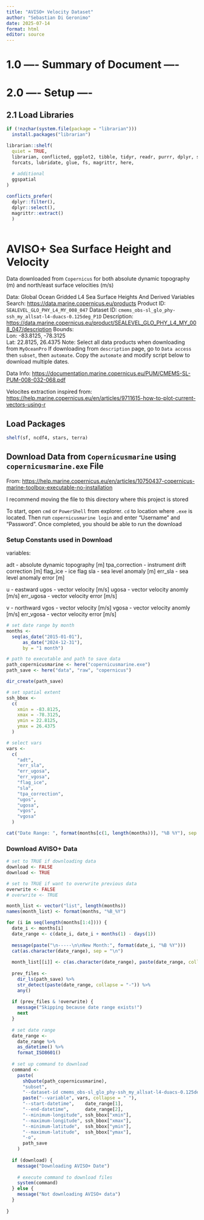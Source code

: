 ```yaml
---
title: "AVISO+ Velocity Dataset"
author: "Sebastian Di Geronimo"
date: 2025-07-14
format: html
editor: source
---
```


# 1.0 ---- Summary of Document ----



# 2.0 ---- Setup ----


## 2.1 Load Libraries

```r
if (!nzchar(system.file(package = "librarian"))) 
  install.packages("librarian")

librarian::shelf(
  quiet = TRUE,
  librarian, conflicted, ggplot2, tibble, tidyr, readr, purrr, dplyr, stringr,
  forcats, lubridate, glue, fs, magrittr, here,
  
  # additional
  ggspatial
)

conflicts_prefer(
  dplyr::filter(), 
  dplyr::select(),
  magrittr::extract()
  )
  

```


# AVISO+ Sea Surface Height and Velocity

Data downloaded from `Copernicus` for both absolute dynamic topography (m) and
north/east surface velocities (m/s)

Data:       Global Ocean Gridded L4 Sea Surface Heights And Derived Variables
Search:     <https://data.marine.copernicus.eu/products>
Product ID: `SEALEVEL_GLO_PHY_L4_MY_008_047`
Dataset ID: `cmems_obs-sl_glo_phy-ssh_my_allsat-l4-duacs-0.125deg_P1D`
Description: <https://data.marine.copernicus.eu/product/SEALEVEL_GLO_PHY_L4_MY_008_047/description>
Bounds:     
  Lon: -83.8125, -78.3125  
  Lat:  22.8125,  26.4375
Note: Select all data products when downloading from `MyOceanPro`
      If downloading from `description` page, go to `Data access` then `subset`, 
      then `automate`. Copy the `automate` and modify script below to download
      multiple dates.

Data Info:
<https://documentation.marine.copernicus.eu/PUM/CMEMS-SL-PUM-008-032-068.pdf>


Velocites extraction inspired from:
<https://help.marine.copernicus.eu/en/articles/9711615-how-to-plot-current-vectors-using-r>

## Load Packages
```r
shelf(sf, ncdf4, stars, terra)
```




## Download Data from `Copernicusmarine` using `copernicusmarine.exe` File

From: <https://help.marine.copernicus.eu/en/articles/10750437-copernicus-marine-toolbox-executable-no-installation>

I recommend moving the file to this directory where this project is stored

To start, open `cmd` or `PowerShell` from explorer. `cd` to location where `.exe`
is located. Then run `copernicusmarine login` and enter "Username" and
"Password". Once completed, you should be able to run the download


### Setup Constants used in Download

variables:

adt            - absolute dynamic topography [m]
tpa_correction - instrument drift correction [m]
flag_ice       - ice flag
sla            - sea level anomaly [m]
err_sla        - sea level anomaly error [m]

u - eastward
  ugos           - vector velocity [m/s]
  ugosa          - vector velocity anomly [m/s]
  err_ugosa      - vector velocity error [m/s]
  
v - northward
  vgos           - vector velocity [m/s]
  vgosa          - vector velocity anomly [m/s]
  err_vgosa      - vector velocity error [m/s]

```r
# set date range by month
months <-
  seq(as_date("2015-01-01"),
      as_date("2024-12-31"),
      by = "1 month")

# path to executable and path to save data
path_copernicusmarine <- here("copernicusmarine.exe")
path_save <- here("data", "raw", "copernicus")

dir_create(path_save)

# set spatial extent
ssh_bbox <-
  c(
    xmin = -83.8125,
    xmax = -78.3125,
    ymin = 22.8125,
    ymax = 26.4375
  )

# select vars
vars <-
  c(
    "adt",
    "err_sla",
    "err_ugosa",
    "err_vgosa",
    "flag_ice",
    "sla",
    "tpa_correction",
    "ugos",
    "ugosa",
    "vgos",
    "vgosa"
  )

cat("Date Range: ", format(months[c(1, length(months))], "%B %Y"), sep = "\n- ")
```

### Download AVISO+ Data

```r
# set to TRUE if downloading data
download <- FALSE
download <- TRUE

# set to TRUE if want to overwrite previous data
overwrite <- FALSE
# overwrite <- TRUE

month_list <- vector("list", length(months))
names(month_list) <- format(months, "%B_%Y")

for (i in seq(length(months[1:4]))) {
  date_i <- months[i]
  date_range <- c(date_i, date_i + months(1) - days(1))
  
  message(paste("\n-----\n\nNew Month:", format(date_i, "%B %Y")))
  cat(as.character(date_range), sep = "\n")
  
  month_list[[i]] <- c(as.character(date_range), paste(date_range, collapse = "-"))
  
  prev_files <- 
    dir_ls(path_save) %>% 
    str_detect(paste(date_range, collapse = "-")) %>% 
    any()
  
  if (prev_files & !overwrite) {
    message("Skipping because date range exists!")
    next
  }
  
  # set date range
  date_range <-
    date_range %>%
    as_datetime() %>%
    format_ISO8601()
  
  # set up command to download
  command <-
    paste(
      shQuote(path_copernicusmarine),
      "subset",
      "--dataset-id cmems_obs-sl_glo_phy-ssh_my_allsat-l4-duacs-0.125deg_P1D",
      paste("--variable", vars, collapse = " "),
      "--start-datetime",    date_range[1],
      "--end-datetime",      date_range[2],
      "--minimum-longitude", ssh_bbox["xmin"],
      "--maximum-longitude", ssh_bbox["xmax"],
      "--minimum-latitude",  ssh_bbox["ymin"],
      "--maximum-latitude",  ssh_bbox["ymax"],
      "-o",
      path_save
    )
  
  if (download) {
    message("Downloading AVISO+ Date")
    
    # execute command to download files
    system(command)
  } else {
    message("Not downloading AVISO+ data")
  }
  
}

```




